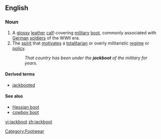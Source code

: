 ==English==
{{wikipedia}}
===Noun===
{{en-noun}}
#A [[glossy]] [[leather]] [[calf]]-covering [[military]] [[boot]], commonly associated with [[German]] [[soldier]]s of the WWII era.
#The [[spirit]] that [[motivate]]s a [[totalitarian]] or overly militaristic [[regime]] or [[policy]].
#:''That country has been under the '''jackboot''' of the military for years.''

====Derived terms====
*[[jackbooted]]

====See also====
*[[Hessian boot]]
*[[cowboy boot]]

[[Category:Footwear]]

[[vi:jackboot]]
[[zh:jackboot]]